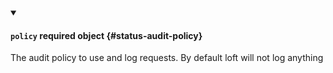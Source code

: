


<details className="config-field" data-expandable="true" open>
<summary>

#### `policy` <span className="config-field-required" data-required="false">required</span> <span className="config-field-type">object</span> <span className="config-field-default"></span> <span className="config-field-enum"></span> {#status-audit-policy}

The audit policy to use and log requests. By default loft will not log anything

</summary>

<PartialPolicyreference />


</details>
